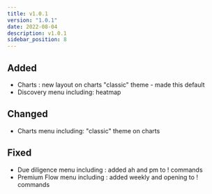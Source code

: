```yaml
---
title: v1.0.1
version: "1.0.1"
date: 2022-08-04
description: v1.0.1
sidebar_position: 8
---
```


## Added

- Charts : new layout on charts "classic" theme - made this default
- Discovery menu including: heatmap

## Changed

- Charts menu including: "classic" theme on charts

## Fixed

- Due diligence menu including : added ah and pm to ! commands
- Premium Flow menu including : added weekly and opening to ! commands
